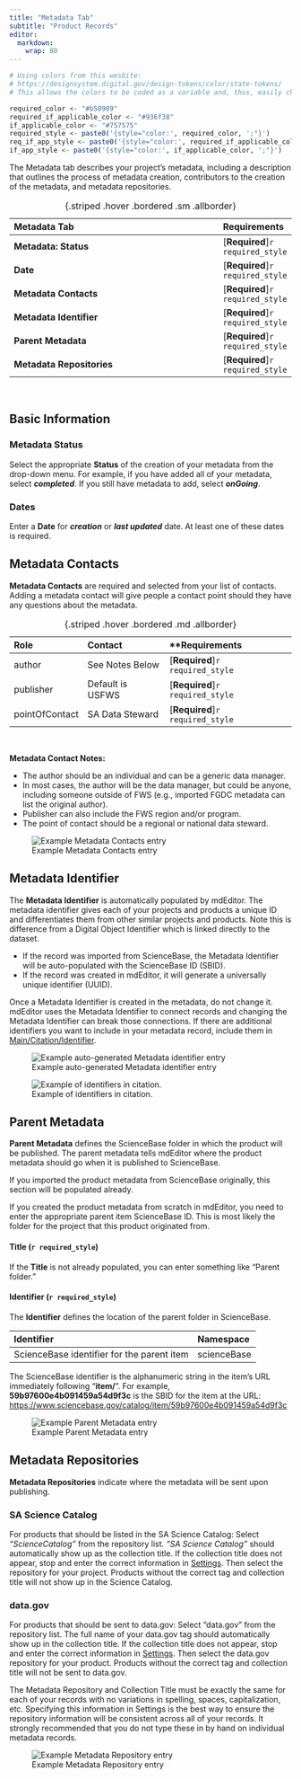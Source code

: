 ```yaml
---
title: "Metadata Tab"
subtitle: "Product Records"
editor: 
  markdown: 
    wrap: 80
---
```


```r
# Using colors from this wesbite:
# https://designsystem.digital.gov/design-tokens/color/state-tokens/
# This allows the colors to be coded as a variable and, thus, easily changed.

required_color <- "#b50909"
required_if_applicable_color <- "#936f38"
if_applicable_color <- "#757575"
required_style <- paste0('{style="color:', required_color, ';"}')
req_if_app_style <- paste0('{style="color:', required_if_applicable_color,';"}')
if_app_style <- paste0('{style="color:', if_applicable_color, ';"}')
```

The Metadata tab describes your project's metadata, including a description that
outlines the process of metadata creation, contributors to the creation of the
metadata, and metadata repositories.

| Metadata Tab                  | Requirements |
|:------------------------------------------|:----------|
| **Metadata: Status**                           | [**Required**]`r required_style` |  |
| **Date**                                      | [**Required**]`r required_style` |  |
| **Metadata Contacts**                         | [**Required**]`r required_style` |  |
| **Metadata Identifier**                       | [**Required**]`r required_style` |  |
| **Parent Metadata**                           | [**Required**]`r required_style` |  |
| **Metadata Repositories**                     | [**Required**]`r required_style` |  |
: {.striped .hover .bordered .sm .allborder}  

<br/>

## Basic Information

### Metadata Status

Select the appropriate **Status** of the creation of your metadata from the
drop-down menu. For example, if you have added all of your metadata, select
***completed***. If you still have metadata to add, select ***onGoing***.

### Dates

Enter a **Date** for ***creation*** or ***last updated*** date. At least one of 
these dates is required.

## Metadata Contacts

**Metadata Contacts** are required and selected from your list of contacts.
Adding a metadata contact will give people a contact point should they have
any questions about the metadata.

| Role           | Contact          | **Requirements              |
|:---------------|:-----------------|:-------------------------|
| author         | See Notes Below  | [**Required**]`r required_style` |             |
| publisher      | Default is USFWS | [**Required**]`r required_style` |             |
| pointOfContact | SA Data Steward  | [**Required**]`r required_style` |             |
: {.striped .hover .bordered .md .allborder}  

<br/>

**Metadata Contact Notes:**

-   The author should be an individual and can be a generic data manager.
-   In most cases, the author will be the data manager, but could be anyone,
    including someone outside of FWS (e.g., imported FGDC metadata can list the
    original author).
-   Publisher can also include the FWS region and/or program.
-   The point of contact should be a regional or national data steward.

![Example Metadata Contacts entry](../../assets/example_metadata_contacts.png)

## Metadata Identifier

The **Metadata Identifier** is automatically populated by mdEditor. The metadata
identifier gives each of your projects and products a unique ID and
differentiates them from other similar projects and products. Note this is
difference from a Digital Object Identifier which is linked directly to the
dataset.

-   If the record was imported from ScienceBase, the Metadata Identifier will be
    auto-populated with the ScienceBase ID (SBID).
-   If the record was created in mdEditor, it will generate a universally unique
    identifier (UUID).

:::{.callout-warning appearance="minimal"}
Once a Metadata Identifier is created in the metadata,
do not change it. mdEditor uses the Metadata Identifier to connect records and
changing the Metadata Identifier can break those connections. If there are
additional identifiers you want to include in your metadata record, include them
in [Main/Citation/Identifier](main_tab_product.qmd#identifier).  
:::

![Example auto-generated Metadata identifier entry](../../assets/example_auto_generated_identifier_product.png)

![Example of identifiers in citation.](../../assets/doi_correct_doi_identifier.png)

## Parent Metadata

**Parent Metadata** defines the ScienceBase folder in which the product will be
published. The parent metadata tells mdEditor where the product metadata should
go when it is published to ScienceBase.

If you imported the product metadata from ScienceBase originally, this section
will be populated already.

If you created the product metadata from scratch in mdEditor, you need to enter
the appropriate parent item ScienceBase ID. This is most likely the folder for
the project that this product originated from.

#### Title (`r required_style`)

If the **Title** is not already populated, you can enter something like "Parent folder."

#### Identifier (`r required_style`)

The **Identifier** defines the location of the parent folder in ScienceBase.

| Identifier                                 | Namespace   |
|:-------------------------------------------|:------------|
| ScienceBase identifier for the parent item | scienceBase |

:::{.callout-hint appearance="minimal"}
The ScienceBase identifier is the alphanumeric string in
the item's URL immediately following "**item/**". For example,
**59b97600e4b091459a54d9f3c** is the SBID for the item at the URL:
<https://www.sciencebase.gov/catalog/item/59b97600e4b091459a54d9f3c> 
:::

![Example Parent Metadata entry](../../assets/example_sb_parent_metadata.png)

## Metadata Repositories

**Metadata Repositories** indicate where the metadata will be sent upon
publishing.

### SA Science Catalog

For products that should be listed in the SA Science Catalog: Select
*“ScienceCatalog”* from the repository list. *“SA Science Catalog”* should
automatically show up as the collection title. If the collection title does not
appear, stop and enter the correct information in [Settings](../settings.qmd).
Then select the repository for your project. Products without the correct tag
and collection title will not show up in the Science Catalog.

### data.gov

For products that should be sent to data.gov: Select "data.gov" from the
repository list. The full name of your data.gov tag should automatically show up
in the collection title. If the collection title does not appear, stop and enter
the correct information in [Settings](../settings.qmd). Then select the
data.gov repository for your product. Products without the correct tag and
collection title will not be sent to data.gov.

:::{.callout-warning} 
The Metadata Repository and Collection Title must be
exactly the same for each of your records with no variations in spelling,
spaces, capitalization, etc. Specifying this information in Settings is the best
way to ensure the repository information will be consistent across all of your
records. It strongly recommended that you do not type these in by hand on
individual metadata records. 
:::

![Example Metadata Repository entry](../../assets/example_metadata_repository_entry.png)
